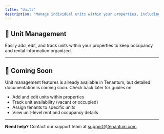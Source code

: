 ```yaml
---
title: "Units"
description: "Manage individual units within your properties, including availability and tenant assignments."
---
```


## 🏢 Unit Management

Easily add, edit, and track units within your properties to keep occupancy and rental information organized.

---

## 🚧 Coming Soon

Unit management features is already available in Tenantum, but detailed documentation is coming soon. Check back later for guides on:

- Add and edit units within properties
- Track unit availability (vacant or occupied)
- Assign tenants to specific units
- View unit-level rent and occupancy details

---

**Need help?** Contact our support team at [support@tenantum.com](mailto:support@tenantum.com)
